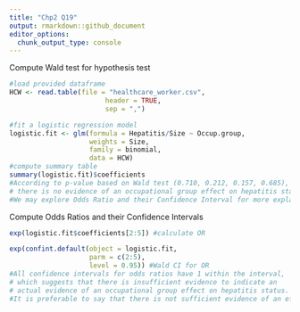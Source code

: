 ```yaml
---
title: "Chp2 Q19"
output: rmarkdown::github_document
editor_options: 
  chunk_output_type: console
---
```

Compute Wald test for hypothesis test
```r
#load provided dataframe
HCW <- read.table(file = "healthcare_worker.csv",
                        header = TRUE, 
                        sep = ",")

#fit a logistic regression model
logistic.fit <- glm(formula = Hepatitis/Size ~ Occup.group, 
                    weights = Size,
                    family = binomial,
                    data = HCW)
#compute summary table
summary(logistic.fit)$coefficients
#According to p-value based on Wald test (0.710, 0.212, 0.157, 0.685),
# there is no evidence of an occupational group effect on hepatitis status.
#We may explore Odds Ratio and their Confidence Interval for more explanation.
```

Compute Odds Ratios and their Confidence Intervals
```r
exp(logistic.fit$coefficients[2:5]) #calculate OR

exp(confint.default(object = logistic.fit, 
                    parm = c(2:5), 
                    level = 0.95)) #Wald CI for OR
#All confidence intervals for odds ratios have 1 within the interval, 
# which suggests that there is insufficient evidence to indicate an 
# actual evidence of an occupational group effect on hepatitis status.
#It is preferable to say that there is not sufficient evidence of an effect.
```

